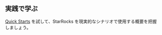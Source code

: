 ## 実践で学ぶ

[ Quick Starts](../../quick_start/quick_start.mdx) を試して、StarRocks を現実的なシナリオで使用する概要を把握しましょう。